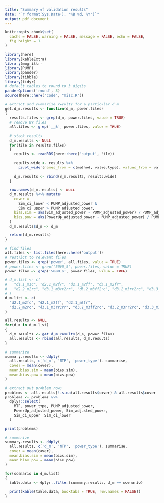 ```yaml
---
title: "Summary of validation results"
date: "`r format(Sys.Date(), '%B %d, %Y')`"
output: pdf_document
---
```



```r
knitr::opts_chunk$set(
  cache = FALSE, warning = FALSE, message = FALSE, echo = FALSE,
  fig.height = 7
)
```

```r
library(here)
library(kableExtra)
library(magrittr) 
library(PUMP)
library(pander)
library(tibble)
library(tidyr)
# default tables to round to 3 digits
panderOptions('round', 3)
source(here::here("code", "misc.R"))
```

```r

# extract and summarize results for a particular d_m
get.d_m.results <- function(d_m, power.files)
{
  results.files <- grep(d_m, power.files, value = TRUE)
  # remove WY files
  all.files <- grep('__B', power.files, value = TRUE)
  
  # stack results
  d_m.results <- NULL
  for(file in results.files)
  {
    results <- readRDS(here::here('output', file))

    results.wide <- results %>%
      pivot_wider(names_from = c(method, value.type), values_from = value)
    
    d_m.results <- rbind(d_m.results, results.wide)
  }

  row.names(d_m.results) <- NULL
  d_m.results %<>% mutate(
    cover =
      Sim_ci_lower < PUMP_adjusted_power &
      Sim_ci_upper > PUMP_adjusted_power,
    bias.sim = abs(Sim_adjusted_power - PUMP_adjusted_power) / PUMP_adjusted_power,
    bias.pow = abs(PowerUp_adjusted_power - PUMP_adjusted_power) / PUMP_adjusted_power
  )
  d_m.results$d_m <- d_m

  return(d_m.results)
}
```


```r
# find files
all.files <- list.files(here::here('output'))
# restrict to relevant files
power.files <- grep('power', all.files, value = TRUE)
# power.files <- grep('5000_S', power.files, value = TRUE)
power.files <- grep('5000_S', power.files, value = TRUE)

# d_m.list <- c(
#   "d1.1_m1c", "d2.1_m2fc", "d2.1_m2ff", "d2.1_m2fr",
#   "d2.2_m2rc", "d3.1_m3rr2rr", "d3.2_m3ff2rc", "d3.2_m3rr2rc", "d3.3_m3rc2rc"
# )
d_m.list <- c(
  "d2.1_m2fc", "d2.1_m2ff", "d2.1_m2fr",
  "d2.2_m2rc", "d3.1_m3rr2rr", "d3.2_m3ff2rc", "d3.2_m3rr2rc", "d3.3_m3rc2rc"
)

all.results <- NULL
for(d_m in d_m.list)
{
  d_m.results <- get.d_m.results(d_m, power.files)
  all.results <- rbind(all.results, d_m.results)
}
```

```r
# summarize
summary.results <- ddply(
  all.results, c('d_m', 'MTP', 'power_type'), summarise,
  cover = mean(cover),
  mean.bias.sim = mean(bias.sim),
  mean.bias.pow = mean(bias.pow)
)

# extract out problem rows
problems <- all.results[!is.na(all.results$cover) & all.results$cover != 1,]
problems <- problems %>%
  dplyr::select(
    MTP, power_type, PUMP_adjusted_power,
    PowerUp_adjusted_power, Sim_adjusted_power,
    Sim_ci_upper, Sim_ci_lower
  )

print(problems)
```

```r
# summarize
summary.results <- ddply(
  all.results, c('d_m', 'MTP', 'power_type'), summarise,
  cover = mean(cover),
  mean.bias.sim = mean(bias.sim),
  mean.bias.pow = mean(bias.pow)
)
```


```r
for(scenario in d_m.list)
{
  table.data <- dplyr::filter(summary.results, d_m == scenario)
  
  print(kable(table.data, booktabs = TRUE, row.names = FALSE))
}
```



